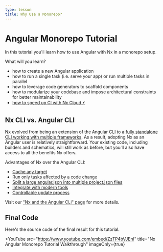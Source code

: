 ```yaml
---
type: lesson
title: Why Use a Monorepo?
---
```


# Angular Monorepo Tutorial

In this tutorial you'll learn how to use Angular with Nx in a monorepo setup.

What will you learn?

- how to create a new Angular application
- how to run a single task (i.e. serve your app) or run multiple tasks in parallel
- how to leverage code generators to scaffold components
- how to modularize your codebase and impose architectural constraints for better maintainability
- [how to speed up CI with Nx Cloud ⚡](/tutorials/3-angular-monorepo/3a-fast-ci/1-welcome)

## Nx CLI vs. Angular CLI

Nx evolved from being an extension of the Angular CLI to a [fully standalone CLI working with multiple frameworks](/getting-started/why-nx#how-does-nx-work). As a result, adopting Nx as an Angular user is relatively straightforward. Your existing code, including builders and schematics, will still work as before, but you'll also have access to all the benefits Nx offers.

Advantages of Nx over the Angular CLI:

- [Cache any target](/features/cache-task-results)
- [Run only tasks affected by a code change](/ci/features/affected)
- [Split a large angular.json into multiple project.json files](/nx-api/angular/documents/nx-and-angular#projectjson-vs-angularjson)
- [Integrate with modern tools](/nx-api/angular/documents/nx-and-angular#integrating-with-modern-tools)
- [Controllable update process](/nx-api/angular/documents/nx-and-angular#ng-update-vs-nx-migrate)

Visit our ["Nx and the Angular CLI" page](/nx-api/angular/documents/nx-and-angular) for more details.

## Final Code

Here's the source code of the final result for this tutorial.


<GithubRepository url="https://github.com/nrwl/nx-recipes/tree/main/angular-monorepo"></GithubRepository>


<YouTube
  src="https://www.youtube.com/embed/ZzTP4bVJEnI"
  title="Nx Angular Monorepo Tutorial Walkthrough"
  imageOnly={true}
></YouTube>
